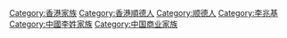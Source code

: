 [[Category:香港家族|Category:香港家族]]
[[Category:香港順德人|Category:香港順德人]]
[[Category:顺德人|Category:顺德人]]
[[Category:李兆基|Category:李兆基]]
[[Category:中國李姓家族|Category:中國李姓家族]]
[[Category:中国商业家族|Category:中国商业家族]]